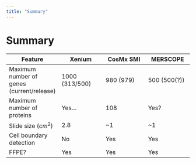 ```yaml
---
title: "Summary"
---
```


# Summary

| Feature                                   | Xenium         | CosMx SMI | MERSCOPE     |
|------------------|------------------|------------------|------------------|
| Maximum number of genes (current/release) | 1000 (313/500) | 980 (979) | 500 (500(?)) |
| Maximum number of proteins                | Yes...         | 108       | Yes?         |
| Slide size ($cm^2$)                       | 2.8            | \~1       | \~1          |
| Cell boundary detection                   | No             | Yes       | Yes          |
| FFPE?                                     | Yes            | Yes       | Yes          |
